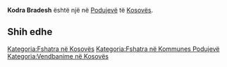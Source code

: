 {{Fshat në 
 | Emri                = Kodra Bradesh
 | EmriAlt                = 
 | NAME_SHORT_FORM=      
 | NAME_GENERIC=      Kodra
 | NAME_SORT_NAME_RO=      KODRABRADESH
 | FULL_NAME_RO = Kodra Bradesh
 | FULL_NAME_ND_RO=Kodra Bradesh
 | SORT_NAME_RG=BRADESH KODRA
 | FULL_NAME_RG=Bradesh, Kodra
 | FULL_NAME_ND_RG=Bradesh, Kodra
 | SRP_NAME_SHORT_FORM=      
 | SRP_NAME_GENERIC=      
 | SRP_NAME_SORT_NAME_RO=      
 | SRP_FULL_NAME_RO = 
 | SRP_FULL_NAME_ND_RO=
 | SRP_SORT_NAME_RG=
 | SRP_FULL_NAME_RG=
 | SRP_FULL_NAME_ND_RG=
 | Emri (Rasa dhanore) = 
 | Figura              = 
 | Shteti              = Kosovo
 | Komuna              = Podujevë
 | Kodi postar         = 
 | Sipërfaqja          = 

 | Popullsia           = 

 | Regj. i popullsisë  = 
 | Dend. e popullsisë  = 
 | Faqja zyrtare       = 
 <!--- Koordinatat ----> 
 | Gjerësia            = 42.932698
 | Gjatësia            = 21.087528
 | Lartësia            = 
}}
'''Kodra Bradesh''' është një [[]] në [[Podujevë]] të [[Kosovës]].

<!-- == Gjeografia == -->
<!-- == Historia == -->
<!-- == Demografia == -->
== Shih edhe ==
{{Komuna Podujevë}}
{{Kosovo-Administrata-Cung}}

[[Kategoria:Fshatra në Kosovës]]
[[Kategoria:Fshatra në Kommunes Podujevë]]
[[Kategoria:Vendbanime në Kosovës]]